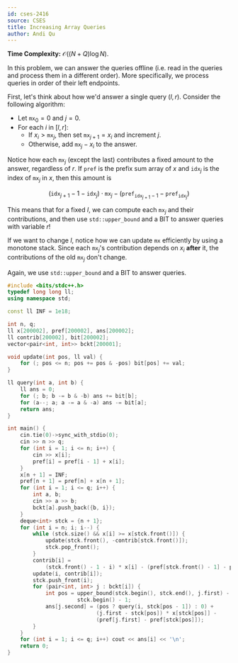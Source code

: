 ```yaml
---
id: cses-2416
source: CSES
title: Increasing Array Queries
author: Andi Qu
---
```


**Time Complexity:** $\mathcal O((N + Q) \log N)$.

In this problem, we can answer the queries offline (i.e. read in the queries and
process them in a different order). More specifically, we process queries in
order of their left endpoints.

First, let's think about how we'd answer a single query $(l, r)$. Consider the
following algorithm:

- Let $\texttt{mx}_0 = 0$ and $j = 0$.
- For each $i$ in $[l, r]$:
  - If $x_i > \texttt{mx}_j$, then set $\texttt{mx}_{j + 1} = x_i$ and increment
    $j$.
  - Otherwise, add $\texttt{mx}_j - x_i$ to the answer.

Notice how each $\texttt{mx}_j$ (except the last) contributes a fixed amount to
the answer, regardless of $r$. If $\texttt{pref}$ is the prefix sum array of $x$
and $\texttt{idx}_j$ is the index of $\texttt{mx}_j$ in $x$, then this amount is

$$
(\texttt{idx}_{j + 1} - 1 - \texttt{idx}_j) \cdot \texttt{mx}_j - (\texttt{pref}_{\texttt{idx}_{j + 1} - 1} - \texttt{pref}_{\texttt{idx}_j})
$$

This means that for a fixed $l$, we can compute each $\texttt{mx}_j$ and their
contributions, and then use `std::upper_bound` and a BIT to answer queries with
variable $r$!

If we want to change $l$, notice how we can update $\texttt{mx}$ efficiently by
using a monotone stack. Since each $\texttt{mx}_j$'s contribution depends on
$x_i$ **after** it, the contributions of the old $\texttt{mx}_j$ don't change.

Again, we use `std::upper_bound` and a BIT to answer queries.

<LanguageSection>

<CPPSection>

```cpp
#include <bits/stdc++.h>
typedef long long ll;
using namespace std;

const ll INF = 1e18;

int n, q;
ll x[200002], pref[200002], ans[200002];
ll contrib[200002], bit[200002];
vector<pair<int, int>> bckt[200001];

void update(int pos, ll val) {
	for (; pos <= n; pos += pos & -pos) bit[pos] += val;
}

ll query(int a, int b) {
	ll ans = 0;
	for (; b; b -= b & -b) ans += bit[b];
	for (a--; a; a -= a & -a) ans -= bit[a];
	return ans;
}

int main() {
	cin.tie(0)->sync_with_stdio(0);
	cin >> n >> q;
	for (int i = 1; i <= n; i++) {
		cin >> x[i];
		pref[i] = pref[i - 1] + x[i];
	}
	x[n + 1] = INF;
	pref[n + 1] = pref[n] + x[n + 1];
	for (int i = 1; i <= q; i++) {
		int a, b;
		cin >> a >> b;
		bckt[a].push_back({b, i});
	}
	deque<int> stck = {n + 1};
	for (int i = n; i; i--) {
		while (stck.size() && x[i] >= x[stck.front()]) {
			update(stck.front(), -contrib[stck.front()]);
			stck.pop_front();
		}
		contrib[i] =
		    (stck.front() - 1 - i) * x[i] - (pref[stck.front() - 1] - pref[i]);
		update(i, contrib[i]);
		stck.push_front(i);
		for (pair<int, int> j : bckt[i]) {
			int pos = upper_bound(stck.begin(), stck.end(), j.first) -
			          stck.begin() - 1;
			ans[j.second] = (pos ? query(i, stck[pos - 1]) : 0) +
			                (j.first - stck[pos]) * x[stck[pos]] -
			                (pref[j.first] - pref[stck[pos]]);
		}
	}
	for (int i = 1; i <= q; i++) cout << ans[i] << '\n';
	return 0;
}
```

</CPPSection>

</LanguageSection>
